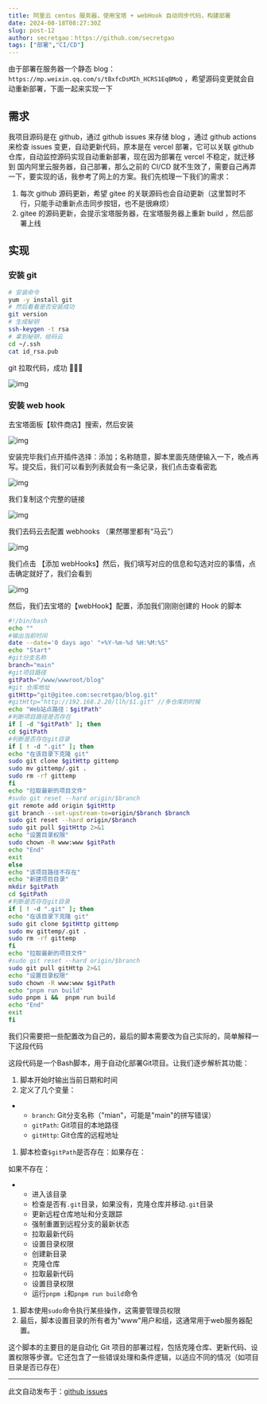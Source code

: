 ---
title: 阿里云 centos 服务器，使用宝塔 + webHook 自动同步代码，构建部署
date: 2024-08-18T08:27:30Z
slug: post-12
author: secretgao：https://github.com/secretgao
tags: ["部署","CI/CD"]
---

由于部署在服务器一个静态 blog：`https://mp.weixin.qq.com/s/tBxfcDsMIh_HCRS1EqBMoQ` ，希望源码变更就会自动重新部署，下面一起来实现一下

## 需求

我项目源码是在 github，通过 github issues 来存储 blog ，通过 github actions 来检查 issues 变更，自动更新代码，原本是在 vercel 部署，它可以关联 github 仓库，自动监控源码实现自动重新部署，现在因为部署在 vercel 不稳定，就迁移到 国内阿里云服务器，自己部署，那么之前的 CI/CD 就不生效了，需要自己再弄一下，要实现的话，我参考了网上的方案。我们先梳理一下我们的需求：

1. 每次 github 源码更新，希望 gitee 的关联源码也会自动更新（这里暂时不行，只能手动重新点击同步按钮，也不是很麻烦）
2. gitee 的源码更新，会提示宝塔服务器，在宝塔服务器上重新 build ，然后部署上线

## 实现

### 安装 git

```bash
# 安装命令
yum -y install git
# 然后看看是否安装成功
git version
# 生成秘钥
ssh-keygen -t rsa
# 拿到秘钥，给码云
cd ~/.ssh
cat id_rsa.pub
```

git 拉取代码，成功 🎉🎉🎉

![img](https://blog-1304565468.cos.ap-shanghai.myqcloud.com/work/1723957015510-1055824c-67e6-40d2-8716-8d7eebba90c5.png)

### 安装 web hook

去宝塔面板【软件商店】搜索，然后安装

![img](https://blog-1304565468.cos.ap-shanghai.myqcloud.com/work/1723955575913-cf60e14a-8b9b-4eaa-9f67-7055a41065f5.png)

安装完毕我们点开插件选择：添加；名称随意，脚本里面先随便输入一下，晚点再写。提交后，我们可以看到列表就会有一条记录，我们点击查看密匙

![img](https://blog-1304565468.cos.ap-shanghai.myqcloud.com/work/1723955841856-dc3ed46e-7744-4bed-ad30-7836be8c74b7.png)

我们复制这个完整的链接

![img](https://blog-1304565468.cos.ap-shanghai.myqcloud.com/work/1723955910161-862e7123-0f36-4eac-8a8d-c7682ed555fd.png)

我们去码云去配置 webhooks （果然哪里都有“马云”）

![img](https://blog-1304565468.cos.ap-shanghai.myqcloud.com/work/1723956118470-2571693d-5a95-4a20-babb-0e96fcf525f7.png)

我们点击 【添加 webHooks】然后，我们填写对应的信息和勾选对应的事情，点击确定就好了，我们会看到

![img](https://blog-1304565468.cos.ap-shanghai.myqcloud.com/work/1723956327949-72627f3d-7090-4289-82c5-1d0d4ea96378.png)

然后，我们去宝塔的【webHook】配置，添加我们刚刚创建的 Hook 的脚本

```bash
#!/bin/bash
echo ""
#输出当前时间
date --date='0 days ago' "+%Y-%m-%d %H:%M:%S"
echo "Start"
#git分支名称
branch="main"
#git项目路径
gitPath="/www/wwwroot/blog"
#git 仓库地址
gitHttp="git@gitee.com:secretgao/blog.git"
#gitHttp="http://192.168.2.20/llh/$1.git" //多仓库的时候
echo "Web站点路径：$gitPath"
#判断项目路径是否存在
if [ -d "$gitPath" ]; then
cd $gitPath
#判断是否存在git目录
if [ ! -d ".git" ]; then
echo "在该目录下克隆 git"
sudo git clone $gitHttp gittemp
sudo mv gittemp/.git .
sudo rm -rf gittemp
fi
echo "拉取最新的项目文件"
#sudo git reset --hard origin/$branch
git remote add origin $gitHttp
git branch --set-upstream-to=origin/$branch $branch
sudo git reset --hard origin/$branch
sudo git pull $gitHttp 2>&1
echo "设置目录权限"
sudo chown -R www:www $gitPath
echo "End"
exit
else
echo "该项目路径不存在"
echo "新建项目目录"
mkdir $gitPath
cd $gitPath
#判断是否存在git目录
if [ ! -d ".git" ]; then
echo "在该目录下克隆 git"
sudo git clone $gitHttp gittemp
sudo mv gittemp/.git .
sudo rm -rf gittemp
fi
echo "拉取最新的项目文件"
#sudo git reset --hard origin/$branch
sudo git pull gitHttp 2>&1
echo "设置目录权限"
sudo chown -R www:www $gitPath
echo "pnpm run build"
sudo pnpm i &&  pnpm run build
echo "End"
exit
fi
```

我们只需要把一些配置改为自己的，最后的脚本需要改为自己实际的，简单解释一下这段代码

这段代码是一个Bash脚本，用于自动化部署Git项目。让我们逐步解析其功能：

1. 脚本开始时输出当前日期和时间 
2. 定义了几个变量：

- - `branch`: Git分支名称（"mian"，可能是"main"的拼写错误）
  - `gitPath`: Git项目的本地路径
  - `gitHttp`: Git仓库的远程地址

1. 脚本检查`$gitPath`是否存在：如果存在：

如果不存在：

- - 进入该目录
  - 检查是否有`.git`目录，如果没有，克隆仓库并移动`.git`目录
  - 更新远程仓库地址和分支跟踪
  - 强制重置到远程分支的最新状态
  - 拉取最新代码
  - 设置目录权限
  - 创建新目录
  - 克隆仓库
  - 拉取最新代码
  - 设置目录权限
  - 运行`pnpm i`和`pnpm run build`命令

1. 脚本使用`sudo`命令执行某些操作，这需要管理员权限 
2. 最后，脚本设置目录的所有者为"www"用户和组，这通常用于web服务器配置。

这个脚本的主要目的是自动化 Git 项目的部署过程，包括克隆仓库、更新代码、设置权限等步骤。它还包含了一些错误处理和条件逻辑，以适应不同的情况（如项目目录是否已存在）

---
此文自动发布于：<a href="https://github.com/secregao/blog/issues/12" target="_blank">github issues</a>
